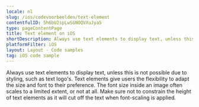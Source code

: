 ```yaml
---
locale: nl
slug: /ios/codevoorbeelden/text-element
contentfulID: 5h6bU2spLwSGNOQVXuJya5
type: pageContentPage
title: Text element on iOS
shortDescription: Always use text elements to display text, unless this is not possible due to styling, such as text logo's.
platformFilter: iOS
layout: Layout - Code samples
tag: iOS code sample
---
```


Always use text elements to display text, unless this is not possible due to styling, such as text logo's. Text elements give users the flexibility to adapt the size and font to their preference. The font size inside an image often scales to a limited extent, or not at all. Make sure not to constrain the height of text elements as it will cut off the text when font-scaling is applied.

<CodeSample id="text-element" locale="nl" platform="ios"/>